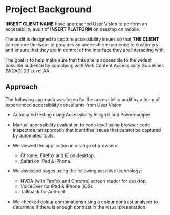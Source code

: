 # Project Background {-}
<!-- USE PROJECT CONTRACT FOR PROJECT BACKGROUND -->
**INSERT CLIENT NAME** have approached User Vision to perform an accessibility audit of  **INSERT PLATFORM** on desktop on mobile.

The audit is designed to capture accessibility issues so that **THE CLIENT** can ensure the website provides an accessible experience to customers and ensure that they are in control of the interface they are interacting with.

The goal is to help make sure that this site is accessible to the widest possible audience by complying with Web Content Accessibility Guidelines (WCAG) 2.1 Level AA. 

## Approach {-}
<!-- UPDATE AS APPROPRIATE -->

The following approach was taken for the accessibility audit by a team of experienced accessibility consultants from User Vision.

- Automated testing using Accessibility Insights and Powermapper. 


- Manual accessibility evaluation to code level using browser code inspectors, an approach that identifies issues that cannot be captured by automated tools.

- We viewed the application in a range of browsers:
    - Chrome, Firefox and IE on desktop.
    - Safari on iPad & iPhone.
    

- We assessed pages using the following assistive technology:
    - NVDA (with Firefox and Chrome) screen reader for desktop.
    - VoiceOver for iPad & iPhone (iOS).
    - Talkback for Android 


- We checked colour combinations using a colour contrast analyser to determine if there is enough contrast in the visual presentation.
